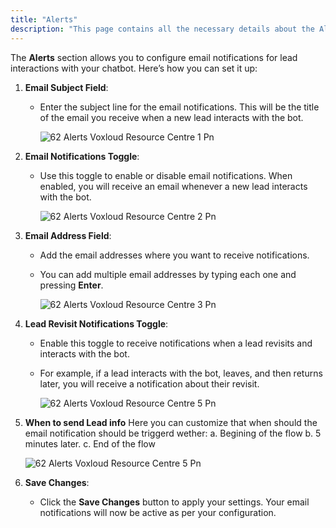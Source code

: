 ```yaml
---
title: "Alerts"
description: "This page contains all the necessary details about the Alerts section of the Whatsapp bot settings"
---
```


The **Alerts** section allows you to configure email notifications for lead interactions with your chatbot. Here’s how you can set it up:

1. **Email Subject Field**:
   - Enter the subject line for the email notifications. This will be the title of the email you receive when a new lead interacts with the bot.

     ![62 Alerts  Voxloud Resource Centre 1 Pn](/images/how-botpenguin-works/whatsapp-alerts/62.alerts__Voxloud_resource_centre-1.png)
2. **Email Notifications Toggle**:
   - Use this toggle to enable or disable email notifications. When enabled, you will receive an email whenever a new lead interacts with the bot.

     ![62 Alerts  Voxloud Resource Centre 2 Pn](/images/how-botpenguin-works/whatsapp-alerts/62.alerts__Voxloud_resource_centre-2.png)
3. **Email Address Field**:
   - Add the email addresses where you want to receive notifications.
   - You can add multiple email addresses by typing each one and pressing **Enter**.

     ![62 Alerts  Voxloud Resource Centre 3 Pn](/images/how-botpenguin-works/whatsapp-alerts/62.alerts__Voxloud_resource_centre-3.png)
4. **Lead Revisit Notifications Toggle**:
   - Enable this toggle to receive notifications when a lead revisits and interacts with the bot.
   - For example, if a lead interacts with the bot, leaves, and then returns later, you will receive a notification about their revisit.

     ![62 Alerts  Voxloud Resource Centre 5 Pn](/images/how-botpenguin-works/whatsapp-alerts/62.alerts__Voxloud_resource_centre-4.png)
5. **When to send Lead info** Here you can customize that when should the email notification should be triggerd wether: a. Begining of the flow b. 5 minutes later. c. End of the flow

   ![62 Alerts  Voxloud Resource Centre 5 Pn](/images/how-botpenguin-works/whatsapp-alerts/62.alerts__Voxloud_resource_centre-5.png)
6. **Save Changes**:
   - Click the **Save Changes** button to apply your settings. Your email notifications will now be active as per your configuration.